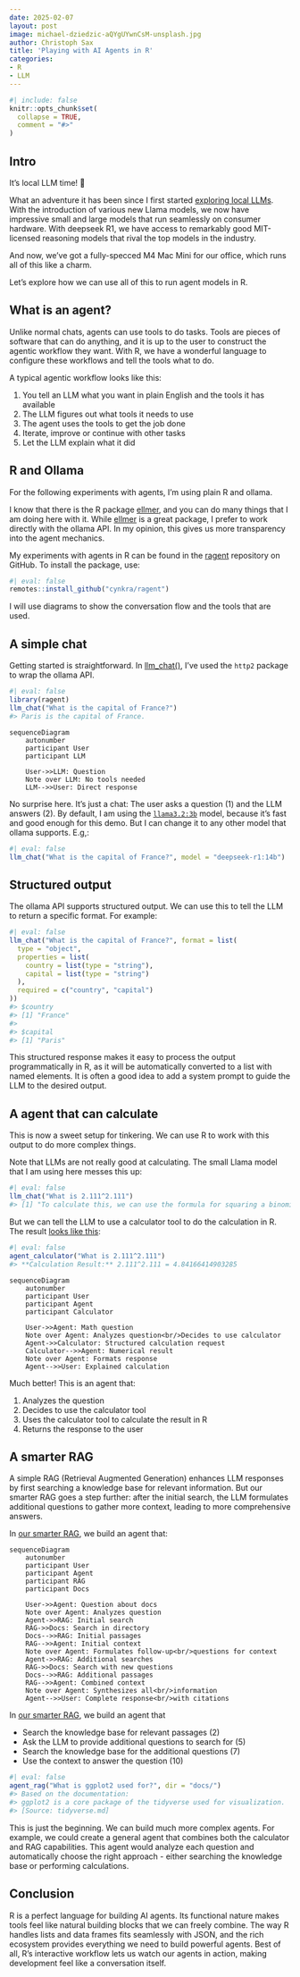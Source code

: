 ```yaml
---
date: 2025-02-07
layout: post
image: michael-dziedzic-aQYgUYwnCsM-unsplash.jpg
author: Christoph Sax
title: 'Playing with AI Agents in R'
categories:
- R
- LLM
---
```


```r
#| include: false
knitr::opts_chunk$set(
  collapse = TRUE,
  comment = "#>"
)
```

## Intro

It's local LLM time! 🥳

What an adventure it has been since I first started [exploring local LLMs](https://blog.cynkra.com/posts/2024-07-27-llama3.1/). With the introduction of various new Llama models, we now have impressive small and large models that run seamlessly on consumer hardware. With deepseek R1, we have access to remarkably good MIT-licensed reasoning models that rival the top models in the industry.

And now, we've got a fully-specced M4 Mac Mini for our office, which runs all of this like a charm. 

Let's explore how we can use all of this to run agent models in R.

## What is an agent?

Unlike normal chats, agents can use tools to do tasks. Tools are pieces of software that can do anything, and it is up to the user to construct the agentic workflow they want. With R, we have a wonderful language to configure these workflows and tell the tools what to do.

A typical agentic workflow looks like this:

1. You tell an LLM what you want in plain English and the tools it has available
2. The LLM figures out what tools it needs to use
3. The agent uses the tools to get the job done
4. Iterate, improve or continue with other tasks
5. Let the LLM explain what it did

## R and Ollama

For the following experiments with agents, I'm using plain R and ollama.

I know that there is the R package [ellmer](https://ellmer.tidyverse.org), and you can do many things that I am doing here with it.
While [ellmer](https://ellmer.tidyverse.org) is a great package, I prefer to work directly with the ollama API. In my opinion, this gives us more transparency into the agent mechanics.

My experiments with agents in R can be found in the [ragent](https://github.com/cynkra/ragent) repository on GitHub. To install the package, use:

```r
#| eval: false
remotes::install_github("cynkra/ragent")
```

I will use diagrams to show the conversation flow and the tools that are used.

## A simple chat

Getting started is straightforward. In [llm_chat()](https://github.com/cynkra/ragent/blob/main/R/llm_chat.R), I've used the `http2` package to wrap the ollama API.

```r
#| eval: false
library(ragent)
llm_chat("What is the capital of France?")
#> Paris is the capital of France.
```


```mermaid
sequenceDiagram
    autonumber
    participant User
    participant LLM

    User->>LLM: Question
    Note over LLM: No tools needed
    LLM-->>User: Direct response
```


No surprise here. It's just a chat: The user asks a question (1) and the LLM answers (2). By default, I am using the [`llama3.2:3b`](https://ollama.com/library/llama3.2) model, because it's fast and good enough for this demo. But I can change it to any other model that ollama supports. E.g,:

```r
#| eval: false
llm_chat("What is the capital of France?", model = "deepseek-r1:14b")
```


## Structured output

The ollama API supports structured output. We can use this to tell the LLM to return a specific format. For example:

```r
#| eval: false
llm_chat("What is the capital of France?", format = list(
  type = "object",
  properties = list(
    country = list(type = "string"),
    capital = list(type = "string")
  ),
  required = c("country", "capital")
))
#> $country
#> [1] "France"
#>
#> $capital
#> [1] "Paris"
```

This structured response makes it easy to process the output programmatically in R, as it will be automatically converted to a list with named elements. It is often a good idea to add a system prompt to guide the LLM to the desired output.


## A agent that can calculate

This is now a sweet setup for tinkering. We can use R to work with this output to do more complex things.

Note that LLMs are not really good at calculating. The small Llama model that I am using here messes this up:

```r
#| eval: false
llm_chat("What is 2.111^2.111")
#> [1] "To calculate this, we can use the formula for squaring a binomial:\n\n(a + b)^2 = a^2 + 2ab + b^2\n\nIn this case, a = 2 and b = 1.111.\n\nSo, \n\n(2 + 1.111)^2 = \n(3.111)^2 = 9.377226\n2*3.111 = 6.222442\n6.222442 + 9.377226 = 15.600668\n\nTherefore, 2.111^2.111 ≈ 15.60"
```

But we can tell the LLM to use a calculator tool to do the calculation in R. The result   [looks like this](https://github.com/cynkra/ragent/blob/main/R/agent_calculator.R):

```r
#| eval: false
agent_calculator("What is 2.111^2.111")
#> **Calculation Result:** 2.111^2.111 = 4.84166414903285
```


```mermaid
sequenceDiagram
    autonumber
    participant User
    participant Agent
    participant Calculator

    User->>Agent: Math question
    Note over Agent: Analyzes question<br/>Decides to use calculator
    Agent->>Calculator: Structured calculation request
    Calculator-->>Agent: Numerical result
    Note over Agent: Formats response
    Agent-->>User: Explained calculation
```

Much better! This is an agent that:

1. Analyzes the question
2. Decides to use the calculator tool
3. Uses the calculator tool to calculate the result in R
4. Returns the response to the user

## A smarter RAG

A simple RAG (Retrieval Augmented Generation) enhances LLM responses by first searching a knowledge base for relevant information. But our smarter RAG goes a step further: after the initial search, the LLM formulates additional questions to gather more context, leading to more comprehensive answers.

In [our smarter RAG](https://github.com/cynkra/ragent/blob/main/R/agent_rag.R), we build an agent that:

```mermaid
sequenceDiagram
    autonumber
    participant User
    participant Agent
    participant RAG
    participant Docs

    User->>Agent: Question about docs
    Note over Agent: Analyzes question
    Agent->>RAG: Initial search
    RAG->>Docs: Search in directory
    Docs-->>RAG: Initial passages
    RAG-->>Agent: Initial context
    Note over Agent: Formulates follow-up<br/>questions for context
    Agent->>RAG: Additional searches
    RAG->>Docs: Search with new questions
    Docs-->>RAG: Additional passages
    RAG-->>Agent: Combined context
    Note over Agent: Synthesizes all<br/>information
    Agent-->>User: Complete response<br/>with citations
```

In [our smarter RAG](https://github.com/cynkra/ragent/blob/main/R/agent_rag.R), we build an agent that

- Search the knowledge base for relevant passages (2)
- Ask the LLM to provide additional questions to search for (5)
- Search the knowledge base for the additional questions (7)
- Use the context to answer the question (10)


```r
#| eval: false
agent_rag("What is ggplot2 used for?", dir = "docs/")
#> Based on the documentation:
#> ggplot2 is a core package of the tidyverse used for visualization.
#> [Source: tidyverse.md]
```

This is just the beginning. We can build much more complex agents. For example, we could create a general agent that combines both the calculator and RAG capabilities. This agent would analyze each question and automatically choose the right approach - either searching the knowledge base or performing calculations.

## Conclusion

R is a perfect language for building AI agents. Its functional nature makes tools feel like natural building blocks that we can freely combine. The way R handles lists and data frames fits seamlessly with JSON, and the rich ecosystem provides everything we need to build powerful agents. Best of all, R's interactive workflow lets us watch our agents in action, making development feel like a conversation itself.
